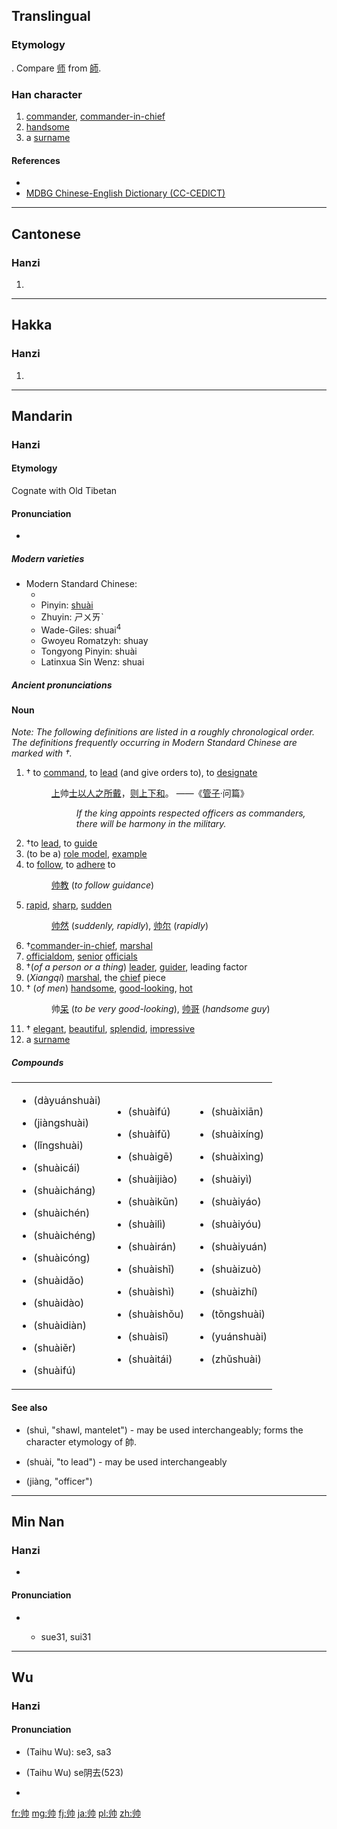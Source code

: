 {{also|帥|师}}
==Translingual==

===Etymology===
{{Han simp|帥|f=𠂤|t=丨丿}}. Compare [[师]] from [[師]].

===Han character===
{{Han char|rn=50|rad=巾|as=02|sn=5|four=|canj=中中中月 (LLLB)}}

# [[commander]], [[commander-in-chief]]
# [[handsome]]
# a [[surname]]

====References====
* {{Han ref|kx=0328.081|hdz=10729.020|uh=5E05|ud=24069}}
*[http://www.mdbg.net/chindict/chindict.php?page=worddict&wdrst=0&wdqb=%E5%B8%85 MDBG Chinese-English Dictionary (CC-CEDICT)]

----

==Cantonese==

===Hanzi===
{{yue-hanzi|jyut=[[seoi3]]|y=seui3|tra=帥}}

# {{defn|lang=yue|sort=巾02}}

----

==Hakka==

===Hanzi===
{{hak-hanzi|pfs=|gd=sai<sup>3</sup> [Meixian]|hpy=}}

# {{defn|lang=hak|sort=巾02}}

----

==Mandarin==
{{zh-hanzi-box|[[帅]]|[[帥]]}}

===Hanzi===
====Etymology====
Cognate with Old Tibetan {{term|lang=otb|སྲིད|tr=srid||commander, leader|sc=Tibt}}

====Pronunciation====
* {{audio|Zh-shuài.ogg|Audio|lang=cmn}}

=====Modern varieties=====
{{rfc-header|Modern varieties|lang=cmn}}
* Modern Standard Chinese:
** {{IPA|/{{User:Wjcd/py-ipa|s|h|u|a|i|4}}/}}
** Pinyin: [[shuài]]
** Zhuyin: ㄕㄨㄞˋ
** Wade-Giles: shuai<sup>4</sup>
** Gwoyeu Romatzyh: shuay
** Tongyong Pinyin: shuài
** Latinxua Sin Wenz: shuai
{{hide box|Dialectal pronunciations|align=left|
''Note: The numbers listed below, unless belonging to romanisations, indicate tone numbers from Middle Chinese, not actual tonal values or modern dialectal tonal category.''
* Mandarin dialects:
** Beijing (Beijing Mandarin): {{IPA|/{{User:Wjcd/py-ipa|s|h|u|a|i|4}}/}}
** Jinan (Ji Lu Mandarin): ṣuɛ 3
** Tianjin (Ji Lu Mandarin): suai 3
** Xi'an (Zhongyuan Mandarin): fe 3
** Hankou (Southwestern Mandarin): suai 3
** Chengdu (Southwestern Mandarin): suai 3
** Yangzhou (Jianghuai Mandarin): sue 3
** Taiyuan (Jin (Mandarin)): suai 3
* Wu dialects:
** Shanghai (Taihu Wu): se 3, sa 3
*** Jiading: se 3, sa 3, soe 3
** Suzhou (Taihu Wu): se阴去(523)
** Wuxi (Taihu Wu): sa阴去
** Changzhou (Taihu Wu) (''literary''): sa
** Hangzhou (Taihu Wu): sue
** Ningbo (Taihu Wu): se 3
** Shaoxing (Taihu Wu): sa 3
** Quzhou (Chuqu Wu): se 3
** Wenzhou (Oujiang Wu): sa 31
** Wenling (Taizhou Wu): se 3
* Cantonese dialects:
** Standard Cantonese (Guangzhou): {{IPA|/sœy˧˧/}}
** Yale romanisation: seui3
** Hong Kong Government romanisation: seoi3
** Guangdong romanisation: sêu3
** Liu Xixiang romanisation: sui3
* Min dialects:
** Fuzhou (Min Dong): soy 31
** Teochow (Min Nan): sue 31
** Amoy (Min Nan): sue 31, sui 31
** Pe̍h-oē-jī (Min Nan): sòe
* Xiang dialects:
** Changsha (Chang Yi Xiang): ɕyai 31
** Shuangfeng (Lou Shao Xiang): sue 31
* Gan dialects:
** Nanchang: sai 31
* Hakka dialects:
** Meixian: sai 3
}}

=====Ancient pronunciations=====
{{hide box|Pronunciation 1|align=left|
* Middle Chinese:
** Initial: 生
** Final: 脂
** Tone: 去
** She: 止
** Openness: 合
** Deng: 三等
** Fanqie: 所類
* Old Chinese (Reconstructions):
** Bernhard Karlgren:  /ʂi̯wəd/  Ⅹ/6部
** Wang Li: /ʃiuət/ 物
** Zhengzhang Shangfeng: /sruds/ 隊2部
** Li Fanggui: /srjədh/ 微
** Bai Yiping: /srjuts/  物部
** Pan Wuyun: /sruds/  物2部}}
{{hide box|Pronunciation 2|align=left|
* Middle Chinese:
** Initial: 生
** Final: 術
** Tone: 入
** She: 臻
** Openness: 合
** Deng: 三等
** Fanqie: 所律
* Old Chinese (Reconstructions):
** Bernhard Karlgren:  /ʂi̯wət/  Ⅹ/5部
** Wang Li: /ʃiuət/ 物
** Zhengzhang Shangfeng: /srud/ 物2部
** Li Fanggui: /srjət/ 微
** Bai Yiping: /srjut/  物部
** Pan Wuyun: /srud/  物2部
}}

====Noun====
{{cmn-noun|s|pin=[[shuài]] ([[shuai4]])|pint=shuai4|tra=帥|sim=帅}}

''Note: The following definitions are listed in a roughly chronological order. The definitions frequently occurring in Modern Standard Chinese are marked with †.''

# †{{context|military|lang=cmn|sort=shuai4}} to [[command]], to [[lead]] (and give orders to), to [[designate]]
#: [[上]]帅[[士]][[以]][[人]][[之]][[所]][[戴]]，[[则]][[上下]][[和]]。 ——《[[w:Guanzi (text)|管子]]·问篇》
#:: ''If the king appoints respected officers as commanders, there will be harmony in the military.''
# †to [[lead]], to [[guide]]
# (to be a) [[role model]], [[example]]
# to [[follow]], to [[adhere]] to
#: [[帅教]] (''to follow guidance'')
# [[rapid]], [[sharp]], [[sudden]]
#: [[帅然]] (''suddenly, rapidly''), [[帅尔]] (''rapidly'')
# †[[commander-in-chief]], [[marshal]]
# [[officialdom]], [[senior]] [[official]]s
# †(''of a person or a thing'') [[leader]], [[guider]], leading factor
# (''Xiangqi'') [[marshal]], the [[chief]] piece
# †{{context|colloquial|lang=cmn|sort=shuai4}} (''of men'') [[handsome]], [[good-looking]], [[hot]]
#: 帅[[呆]] (''to be very good-looking''), [[帅哥]] (''handsome guy'')
# †{{context|colloquial|lang=cmn|sort=shuai4}} [[elegant]], [[beautiful]], [[splendid]], [[impressive]]
# a [[surname]]

=====Compounds=====
{|style="width:100%"
|
* {{Hans|[[大元帅]]}} (dàyuánshuài)
* {{Hans|[[将帅]]}} (jiàngshuài)
* {{Hans|[[领帅]]}} (lǐngshuài)
* {{Hans|[[帅才]]}} (shuàicái)
* {{Hans|[[帅长]]}} (shuàicháng)
* {{Hans|[[帅臣]]}} (shuàichén)
* {{Hans|[[帅乘]]}} (shuàichéng)
* {{Hans|[[帅从]]}} (shuàicóng)
* {{Hans|[[帅导]]}} (shuàidǎo)
* {{Hans|[[帅道]]}} (shuàidào)
* {{Hans|[[帅甸]]}} (shuàidiàn)
* {{Hans|[[帅尔]]}} (shuàiěr)
* {{Hans|[[帅伏]]}} (shuàifú)
|
* {{Hans|[[帅服]]}} (shuàifú)
* {{Hans|[[帅府]]}} (shuàifǔ)
* {{Hans|[[帅哥]]}} (shuàigē)
* {{Hans|[[帅教]]}} (shuàijiào)
* {{Hans|[[帅阃]]}} (shuàikǔn)
* {{Hans|[[帅厉]]}} (shuàilì)
* {{Hans|[[帅然]]}} (shuàirán)
* {{Hans|[[帅使]]}} (shuàishǐ)
* {{Hans|[[帅示]]}} (shuàishì)
* {{Hans|[[帅首]]}} (shuàishǒu)
* {{Hans|[[帅司]]}} (shuàisī)
* {{Hans|[[帅台]]}} (shuàitái)
|
* {{Hans|[[帅先]]}} (shuàixiān)
* {{Hans|[[帅行]]}} (shuàixíng)
* {{Hans|[[帅性]]}} (shuàixìng)
* {{Hans|[[帅意]]}} (shuàiyì)
* {{Hans|[[帅繇]]}} (shuàiyáo)
* {{Hans|[[帅由]]}} (shuàiyóu)
* {{Hans|[[帅垣]]}} (shuàiyuán)
* {{Hans|[[帅座]]}} (shuàizuò)
* {{Hans|[[帅职]]}} (shuàizhí)
* {{Hans|[[统帅]]}} (tǒngshuài)
* {{Hans|[[元帅]]}} (yuánshuài)
* {{Hans|[[主帅]]}} (zhǔshuài)
|}

====See also====
* {{Hans|[[帨]]}} (shuì, "shawl, mantelet") - may be used interchangeably; forms the character etymology of 帥.
* {{Hans|[[率]]}} (shuài, "to lead") - may be used interchangeably
* {{Hans|[[将]]}} (jiàng, "officer")

----

==Min Nan==

===Hanzi===
{{nan-hanzi|poj=[[sòe]] (soe<sup>3</sup>)}}

* {{defn|lang=nan|sort=巾02}}

====Pronunciation====
* {{IPA|[tsan˥˧]|lang=nan}}
** {{a|Amoy}} sue31, sui31

----

==Wu==

===Hanzi===
{{head|wuu}}

====Pronunciation====
* {{a|Shanghai}} (Taihu Wu): se3, sa3
* {{a|Suzhou}} (Taihu Wu) se阴去(523)

* {{defn|lang=wuu|sort=巾02}}

[[fr:帅]]
[[mg:帅]]
[[fj:帅]]
[[ja:帅]]
[[pl:帅]]
[[zh:帅]]